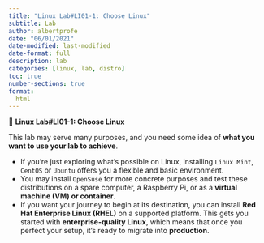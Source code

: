 ```yaml
---
title: "Linux Lab#LI01-1: Choose Linux"
subtitle: Lab
author: albertprofe
date: "06/01/2021"
date-modified: last-modified
date-format: full
description: lab
categories: [linux, lab, distro]
toc: true
number-sections: true
format:
  html
---
```


::: {.labs}
📘 **Linux Lab#LI01-1: Choose Linux**

This lab may serve many purposes, and you need some idea of **what you want to use your lab to achieve**.

- If you're just exploring what's possible on Linux, installing `Linux Mint`,  `CentOS` or `Ubuntu` offers you a flexible and basic environment.
- You may install `OpenSuse` for more concrete purposes and test these distributions on a spare computer, a Raspberry Pi, or as a **virtual machine (VM) or container**.
- If you want your journey to begin at its destination, you can install **Red Hat Enterprise Linux (RHEL)** on a supported platform. This gets you started with **enterprise-quality Linux**, which means that once you perfect your setup, it's ready to migrate into **production**.
:::


